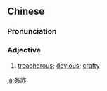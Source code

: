{{also|奸詐|奸诈}}
==Chinese==
{{zh-forms|s=奸诈|t2=奸詐}}

===Pronunciation===
{{zh-pron
|m=jiānzhà
|cat=a
}}

===Adjective===
{{zh-adj}}

# [[treacherous]]; [[devious]]; [[crafty]]

[[ja:姦詐]]